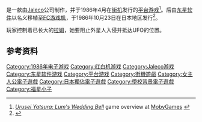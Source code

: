 {{NoteTA
| G1=Games
| 1=zh-cn:福星小子;zh-tw:福星小子;zh-hk:山T女福星;
| 2=zh-cn:拉姆;zh-tw:拉姆;zh-hk:阿琳;
}}
{{Infobox VG
| title = 桃子120%
| japanese = モモコ120%
| image =
| caption = 遊戲盒裝封面
| genre = [[平台游戏|平台]]
| platforms = [[街機|街機]]
| developer = [[Jaleco|Jaleco]]
| publisher = [[Jaleco|Jaleco]]
| modes = [[單人電子遊戲|單人]]、[[多人電子遊戲|多人]]
| released = {{vgr|JP|1986年4月}}
}}
{{Infobox VG
| title = 福星小子 拉姆的结婚铃
| japanese = うる星やつら ラムのウェディングベル
| image = 
| caption = 
| genre = [[平台游戏|平台]]
| platforms = [[紅白機|紅白機]]
| developer = [[Jaleco|Jaleco]]、[[東星軟件|東星軟件]]
| publisher = [[Jaleco|Jaleco]]
| series = [[福星小子|福星小子系列]]
| modes = [[單人電子遊戲|單人]]、[[多人電子遊戲|多人]]
| released = {{vgr|JP|1986年10月23日}}
}}
{{vgname|桃子120%|ja=モモコ120%}}是一款由[[Jaleco|Jaleco]]公司制作，并于1986年4月在[[街机游戏|街机]]发行的[[平台游戏|平台游戏]]<ref name="mobygames">[http://www.mobygames.com/game/nes/urusei-yatsura-lum-no-wedding-bell ''Urusei Yatsura: Lum's Wedding Bell''] {{Wayback|url=http://www.mobygames.com/game/nes/urusei-yatsura-lum-no-wedding-bell |date=20160305100258 }} game overview at [[MobyGames|MobyGames]] {{en icon}}</ref>。后由[[东星软件|东星软件]]以{{vgname|福星小子 拉姆的结婚铃|ja=うる星やつら ラムのウェディングベル|bracket=q}}名义移植至[[FC游戏机|FC游戏机]]，于1986年10月23日在日本地区发行<ref name="gamefaqs">{{cite web|url=http://www.gamefaqs.com/nes/578320-urusei-yatsura-lum-no-wedding-bell/data|title=Release information|publisher=[[GameFAQs|GameFAQs]]|date=|accessdate=2015-09-04|language=en|archive-date=2015-09-24|archive-url=https://web.archive.org/web/20150924133210/http://www.gamefaqs.com/nes/578320-urusei-yatsura-lum-no-wedding-bell/data|dead-url=no}}</ref>。

玩家控制着已长大的[[拉姆_(福星小子)|拉姆]]，她要阻止外星人入侵并抵达UFO的位置。

== 参考资料 ==
{{Reflist}}

{{福星小子}}
{{DEFAULTSORT:Momoko 120}}
[[Category:1986年电子游戏|Category:1986年电子游戏]]
[[Category:红白机游戏|Category:红白机游戏]]
[[Category:Jaleco游戏|Category:Jaleco游戏]]
[[Category:东星软件游戏|Category:东星软件游戏]]
[[Category:平台游戏|Category:平台游戏]]
[[Category:街機遊戲|Category:街機遊戲]]
[[Category:女主人公電子遊戲|Category:女主人公電子遊戲]]
[[Category:日本獨佔電子遊戲|Category:日本獨佔電子遊戲]]
[[Category:學校背景電子遊戲|Category:學校背景電子遊戲]]
[[Category:福星小子|Category:福星小子]]
{{platform-videogame-stub}}